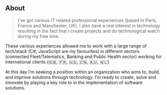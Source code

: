 ## About

> I've got various IT related professional experiences (based in Paris, France and Manchester, UK). 
I also have a real interest in technology resulting in the fact that I create projects 
and do technological watch during my free time. 

These various experiences allowed me to work with 
a large range of tech/stack (C#, JavaScript are my favourites)
in different sectors (connected Fleet/Telematics, Banking and Public Health sector)
working for international clients (🇬🇧, 🇫🇷, 🇺🇸, 🇨🇳, 🇦🇺, 🇳🇱)

At this day I’m seeking a position within an organization who aims to, build, and improve solutions through technology. 
I’m ready to create, solve and innovate by playing a key role to in the implementation of software solutions. 

